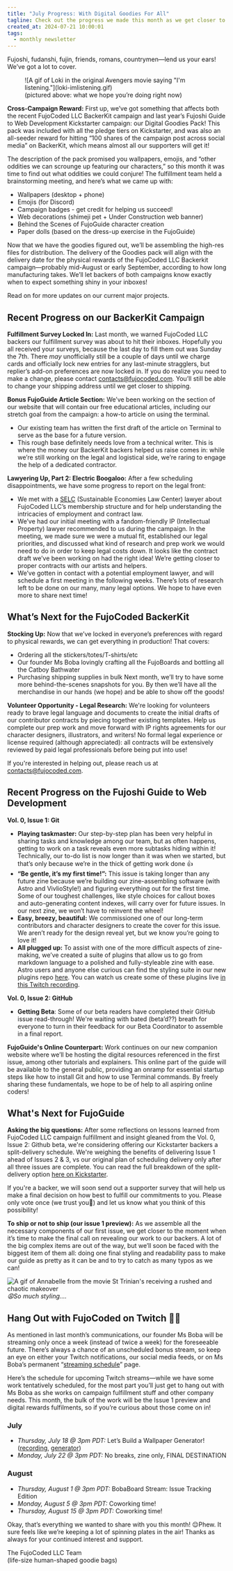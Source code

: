 ```yaml
---
title: "July Progress: With Digital Goodies For All"
tagline: Check out the progress we made this month as we get closer to delivering the FujoCoded LLC campaign rewards
created_at: 2024-07-21 10:00:01
tags:
  - monthly newsletter
---
```


Fujoshi, fudanshi, fujin, friends, romans, countrymen—lend us your ears! We’ve
got a lot to cover.

<figure>
  ![A gif of Loki in the original Avengers movie saying "I'm
  listening."](loki-imlistening.gif)
  <figcaption>(pictured above: what we hope you’re doing right now)</figcaption>
</figure>

**Cross-Campaign Reward:** First up, we’ve got something that affects both the
recent FujoCoded LLC BackerKit campaign and last year’s Fujoshi Guide to Web
Development Kickstarter campaign: our Digital Goodies Pack! This pack was
included with all the pledge tiers on Kickstarter, and was also an all-seeder
reward for hitting “100 shares of the campaign post across social media” on
BackerKit, which means almost all our supporters will get it!

The description of the pack promised you wallpapers, emojis, and “other oddities
we can scrounge up featuring our characters,” so this month it was time to find
out what oddities we could conjure! The fulfillment team held a brainstorming
meeting, and here’s what we came up with:

- Wallpapers (desktop + phone)
- Emojis (for Discord)
- Campaign badges - get credit for helping us succeed!
- Web decorations (shimeji pet + Under Construction web banner)
- Behind the Scenes of FujoGuide character creation
- Paper dolls (based on the dress-up exercise in the FujoGuide)

Now that we have the goodies figured out, we’ll be assembling the high-res files
for distribution. The delivery of the Goodies pack will align with the delivery
date for the physical rewards of the FujoCoded LLC Backerkit campaign—probably
mid-August or early September, according to how long manufacturing takes. We’ll
let backers of both campaigns know exactly when to expect something shiny in
your inboxes!

Read on for more updates on our current major projects.

## Recent Progress on our BackerKit Campaign

**Fulfillment Survey Locked In:** Last month, we warned FujoCoded LLC backers
our fulfillment survey was about to hit their inboxes. Hopefully you all
received your surveys, because the last day to fill them out was Sunday the 7th.
There _may_ unofficially still be a couple of days until we charge cards and
officially lock new entries for any last-minute stragglers, but replier’s add-on
preferences are now locked in. If you do realize you need to make a change,
please contact [contacts@fujocoded.com](mailto:contacts@fujocoded.com). You’ll
still be able to change your shipping address until we get closer to shipping.

**Bonus FujoGuide Article Section:** We’ve been working on the section of our
website that will contain our free educational articles, including our stretch
goal from the campaign: a how-to article on using the terminal.

- Our existing team has written the first draft of the article on Terminal to
  serve as the base for a future version.
- This rough base definitely needs love from a technical writer. This is where
  the money our BackerKit backers helped us raise comes in: while we’re still
  working on the legal and logistical side, we’re raring to engage the help of a
  dedicated contractor.

**Lawyering Up, Part 2: Electric Boogaloo:** After a few scheduling
disappointments, we have some progress to report on the legal front:

- We met with a [SELC](https://www.theselc.org/) (Sustainable Economies Law
  Center) lawyer about FujoCoded LLC’s membership structure and for help
  understanding the intricacies of employment and contract law.
- We’ve had our initial meeting with a fandom-friendly IP (Intellectual
  Property) lawyer recommended to us during the campaign. In the meeting, we
  made sure we were a mutual fit, established our legal priorities, and
  discussed what kind of research and prep work we would need to do in order to
  keep legal costs down. It looks like the contract draft we’ve been working on
  had the right idea! We’re getting closer to proper contracts with our artists
  and helpers.
- We’ve gotten in contact with a potential employment lawyer, and will schedule
  a first meeting in the following weeks. There’s lots of research left to be
  done on our many, many legal options. We hope to have even more to share next
  time!

## What’s Next for the FujoCoded BackerKit

**Stocking Up:** Now that we’ve locked in everyone’s preferences with regard to
physical rewards, we can get everything in production! That covers:

- Ordering all the stickers/totes/T-shirts/etc
- Our founder Ms Boba lovingly crafting all the FujoBoards and bottling all the
  Catboy Bathwater
- Purchasing shipping supplies in bulk Next month, we’ll try to have some more
  behind-the-scenes snapshots for you. By then we’ll have all the merchandise in
  our hands (we hope) and be able to show off the goods!

**Volunteer Opportunity - Legal Research:** We're looking for volunteers ready
to brave legal language and documents to create the initial drafts of our
contributor contracts by piecing together existing templates. Help us complete
our prep work and move forward with IP rights agreements for our character
designers, illustrators, and writers! No formal legal experience or license
required (although appreciated): all contracts will be extensively reviewed by
paid legal professionals before being put into use!

If you're interested in helping out, please reach us at
[contacts@fujocoded.com](mailto:contacts@fujocoded.com).

## Recent Progress on the Fujoshi Guide to Web Development

**Vol. 0, Issue 1: Git**

- **Playing taskmaster:** Our step-by-step plan has been very helpful in sharing
  tasks and knowledge among our team, but as often happens, getting to work on a
  task reveals even more subtasks hiding within it! Technically, our to-do list
  is now longer than it was when we started, but that’s only because we’re in
  the thick of getting work done 👍
- **“Be gentle, it’s my first time!”:** This issue is taking longer than any
  future zine because we’re building our zine-assembling software (with Astro
  and VivlioStyle!) and figuring everything out for the first time. Some of our
  toughest challenges, like style choices for callout boxes and auto-generating
  content indexes, will carry over for future issues. In our next zine, we won’t
  have to reinvent the wheel!
- **Easy, breezy, beautiful:** We commissioned one of our long-term contributors
  and character designers to create the cover for this issue. We aren’t ready
  for the design reveal yet, but we know you’re going to love it!
- **All plugged up:** To assist with one of the more difficult aspects of
  zine-making, we’ve created a suite of plugins that allow us to go from
  markdown language to a polished and fully-styleable zine with ease. Astro
  users and anyone else curious can find the styling suite in our new plugins
  repo [here](https://github.com/FujoWebDev/fujocoded-plugins). You can watch us
  create some of these plugins live [in this Twitch
  recording](https://www.twitch.tv/videos/2199457680).

**Vol. 0, Issue 2: GitHub**

- **Getting Beta**: Some of our beta readers have completed their GitHub issue
  read-through! We're waiting with bated (beta’d??) breath for everyone to turn
  in their feedback for our Beta Coordinator to assemble in a final report.

**FujoGuide's Online Counterpart:** Work continues on our new companion website
where we’ll be hosting the digital resources referenced in the first issue,
among other tutorials and explainers. This online part of the guide will be
available to the general public, providing an onramp for essential startup steps
like how to install Git and how to use Terminal commands. By freely sharing
these fundamentals, we hope to be of help to all aspiring online coders!

## What's Next for FujoGuide

**Asking the big questions:** After some reflections on lessons learned from
FujoCoded LLC campaign fulfillment and insight gleaned from the Vol. 0, Issue 2:
Github beta, we're considering offering our Kickstarter backers a split-delivery
schedule. We're weighing the benefits of delivering Issue 1 ahead of Issues 2 &
3, vs our original plan of scheduling delivery only after all three issues are
complete. You can read the full breakdown of the split-delivery option [here on
Kickstarter](https://www.kickstarter.com/projects/essential-randomness/the-fujoshi-guide-to-web-development/posts/4154872).

If you're a backer, we will soon send out a supporter survey that will help us
make a final decision on how best to fulfill our commitments to you. Please only
vote once (we trust you🤞) and let us know what you think of this possibility!

**To ship or not to ship (our issue 1 preview):** As we assemble all the
necessary components of our first issue, we get closer to the moment when it’s
time to make the final call on revealing our work to our backers. A lot of the
big complex items are out of the way, but we’ll soon be faced with the biggest
item of them all: doing one final styling and readability pass to make our guide
as pretty as it can be and to try to catch as many typos as we can!

![A gif of Annabelle from the movie St Trinian's receiving a rushed and chaotic
makeover](sttrinians-annabelle-makeover.gif)  
_😩So much styling…._

## Hang Out with FujoCoded on Twitch 💬✨

As mentioned in last month’s communications, our founder Ms Boba will be
streaming only once a week (instead of twice a week) for the foreseeable future.
There’s always a chance of an unscheduled bonus stream, so keep an eye on either
your Twitch notifications, our social media feeds, or on Ms Boba’s permanent
“[streaming schedule](https://www.essentialrandomness.com/streams)” page.

Here’s the schedule for upcoming Twitch streams—while we have some work
tentatively scheduled, for the most part you’ll just get to hang out with Ms
Boba as she works on campaign fulfillment stuff and other company needs. This
month, the bulk of the work will be the Issue 1 preview and digital rewards
fulfilments, so if you’re curious about those come on in!

### July

- _Thursday, July 18 @ 3pm PDT:_ Let’s Build a Wallpaper Generator!
  ([recording](https://www.twitch.tv/videos/2201214678),
  [generator](https://github.com/FujoWebDev/wallpaper-maker))
- _Monday, July 22 @ 3pm PDT:_ No breaks, zine only, FINAL DESTINATION

### August

- _Thursday, August 1 @ 3pm PDT:_ BobaBoard Stream: Issue Tracking Edition
- _Monday, August 5 @ 3pm PDT:_ Coworking time!
- _Thursday, August 15 @ 3pm PDT:_ Coworking time!

Okay, that’s everything we wanted to share with you this month! 😌Phew. It sure
feels like we’re keeping a lot of spinning plates in the air! Thanks as always
for your continued interest and support.

The FujoCoded LLC Team  
(life-size human-shaped goodie bags)
